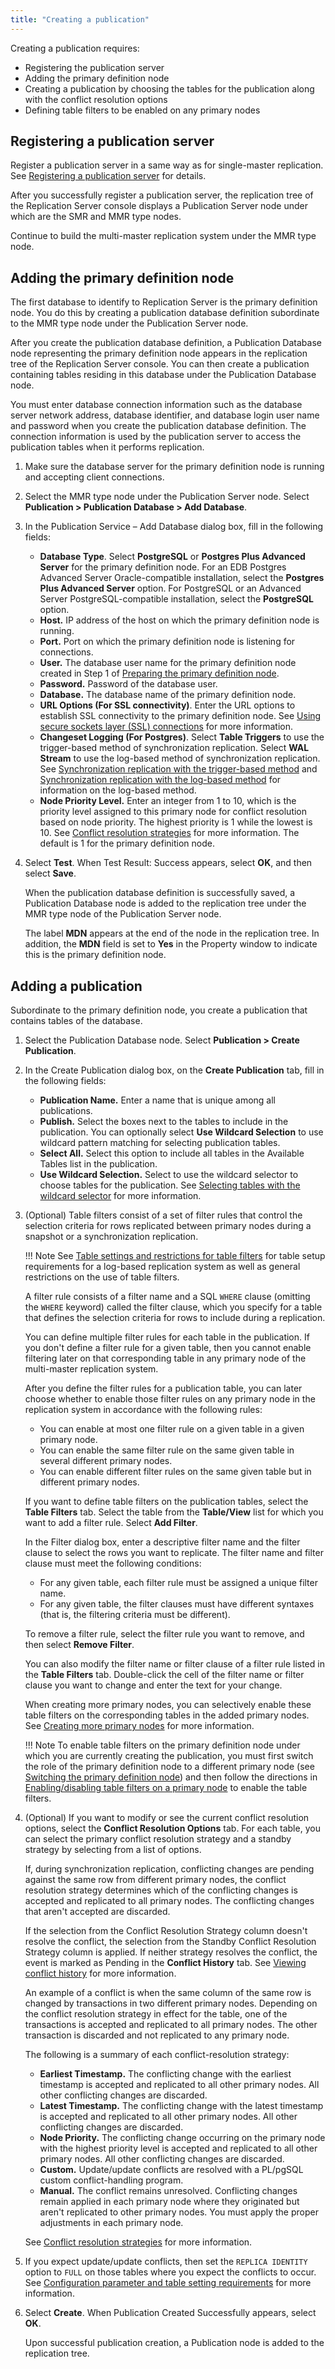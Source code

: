 ```yaml
---
title: "Creating a publication"
---
```


<div id="creating_publication_mmr" class="registered_link"></div>

Creating a publication requires:

-   Registering the publication server
-   Adding the primary definition node
-   Creating a publication by choosing the tables for the publication along with the conflict resolution options
-   Defining table filters to be enabled on any primary nodes

<div id="registering_pub_server" class="registered_link"></div>

## Registering a publication server

Register a publication server in a same way as for single-master replication. See [Registering a publication server](../05_smr_operation/02_creating_publication/01_registering_publication_server/#registering_publication_server) for details.

After you successfully register a publication server, the replication tree of the Replication Server console displays a Publication Server node under which are the SMR and MMR type nodes.

Continue to build the multi-master replication system under the MMR type node.

<div id="adding_pdn" class="registered_link"></div>

## Adding the primary definition node

The first database to identify to Replication Server is the primary definition node. You do this by creating a publication database definition subordinate to the MMR type node under the Publication Server node.

After you create the publication database definition, a Publication Database node representing the primary definition node appears in the replication tree of the Replication Server console. You can then create a publication containing tables residing in this database under the Publication Database node.

You must enter database connection information such as the database server network address, database identifier, and database login user name and password when you create the publication database definition. The connection information is used by the publication server to access the publication tables when it performs replication.

1. Make sure the database server for the primary definition node is running and accepting client connections.

1. Select the MMR type node under the Publication Server node. Select **Publication > Publication Database > Add Database**. 

1. In the Publication Service – Add Database dialog box, fill in the following fields:

   -   **Database Type**. Select **PostgreSQL** or **Postgres Plus Advanced Server** for the primary definition node. For an EDB Postgres Advanced Server Oracle-compatible installation, select the **Postgres Plus Advanced Server** option. For PostgreSQL or an Advanced Server PostgreSQL-compatible installation, select the **PostgreSQL** option.
   -   **Host.** IP address of the host on which the primary definition node is running.
   -   **Port.** Port on which the primary definition node is listening for connections.
   -   **User.** The database user name for the primary definition node created in Step 1 of [Preparing the primary definition node](01_pre_steps/#prepare_pdn).
   -   **Password.** Password of the database user.
   -   **Database.** The database name of the primary definition node.
   -   **URL Options (For SSL connectivity)**. Enter the URL options to establish SSL connectivity to the primary definition node. See [Using secure sockets layer (SSL) connections](../07_common_operations/11_using_ssl_connections/#using_ssl_connections) for more information.
   -   **Changeset Logging (For Postgres)**. Select **Table Triggers** to use the trigger-based method of synchronization replication. Select **WAL Stream** to use the log-based method of synchronization replication. See [Synchronization replication with the trigger-based method](../02_overview/02_replication_concepts_and_definitions/09_sync_replication_trigger_based/#sync_replication_trigger_based) and [Synchronization replication with the log-based method](../02_overview/02_replication_concepts_and_definitions/10_sync_replication_log_based/#sync_replication_log_based) for information on the log-based method.
   -   **Node Priority Level.** Enter an integer from 1 to 10, which is the priority level assigned to this primary node for conflict resolution based on node priority. The highest priority is 1 while the lowest is 10. See [Conflict resolution strategies](06_conflict_resolution/04_conflict_resolution_strategies/#conflict_resolution_strategies) for more information. The default is 1 for the primary definition node.

1. Select **Test**. When Test Result: Success appears, select **OK**, and then select **Save**.

   When the publication database definition is successfully saved, a Publication Database node is added to the replication tree under the MMR type node of the Publication Server node.

   The label **MDN** appears at the end of the node in the replication tree. In addition, the **MDN** field is set to **Yes** in the Property window to indicate this is the primary definition node.

<div id="add_pub_mmr" class="registered_link"></div>

## Adding a publication

Subordinate to the primary definition node, you create a publication that contains tables of the database.

1. Select the Publication Database node. Select **Publication > Create Publication**. 

1. In the Create Publication dialog box, on the **Create Publication** tab, fill in the following fields:

   -   **Publication Name.** Enter a name that is unique among all publications.
   -   **Publish.** Select the boxes next to the tables to include in the publication. You can optionally select **Use Wildcard Selection** to use wildcard pattern matching for selecting publication tables.
   -   **Select All.** Select this option to include all tables in the Available Tables list in the publication.
   -   **Use Wildcard Selection.** Select to use the wildcard selector to choose tables for the publication. See [Selecting tables with the wildcard selector](../07_common_operations/01_select_tables_wildcard_selector/#select_tables_wildcard_selector) for more information.

1. (Optional) Table filters consist of a set of filter rules that control the selection criteria for rows replicated between primary nodes during a snapshot or a synchronization replication.

   !!! Note
       See [Table settings and restrictions for table filters](../02_overview/02_replication_concepts_and_definitions/13_table_filters/#table_settings_and_restrictions_for_table_filters) for table setup requirements for a log-based replication system as well as general restrictions on the use of table filters.

   A filter rule consists of a filter name and a SQL `WHERE` clause (omitting the `WHERE` keyword) called the filter clause, which you specify for a table that defines the selection criteria for rows to include during a replication.

   You can define multiple filter rules for each table in the publication. If you don't define a filter rule for a given table, then you cannot enable filtering later on that corresponding table in any primary node of the multi-master replication system.

   After you define the filter rules for a publication table, you can later choose whether to enable those filter rules on any primary node in the replication system in accordance with the following rules:

   -   You can enable at most one filter rule on a given table in a given primary node.
   -   You can enable the same filter rule on the same given table in several different primary nodes.
   -   You can enable different filter rules on the same given table but in different primary nodes.

   If you want to define table filters on the publication tables, select the **Table Filters** tab. Select the table from the **Table/View** list for which you want to add a filter rule. Select **Add Filter**.

   In the Filter dialog box, enter a descriptive filter name and the filter clause to select the rows you want to replicate. The filter name and filter clause must meet the following conditions:

   -   For any given table, each filter rule must be assigned a unique filter name.
   -   For any given table, the filter clauses must have different syntaxes (that is, the filtering criteria must be different).

   To remove a filter rule, select the filter rule you want to remove, and then select **Remove Filter**.

   You can also modify the filter name or filter clause of a filter rule listed in the **Table Filters** tab. Double-click the cell of the filter name or filter clause you want to change and enter the text for your change.

   When creating more primary nodes, you can selectively enable these table filters on the corresponding tables in the added primary nodes. See [Creating more primary nodes](03_creating_primary_nodes/#creating_primary_nodes) for more information.

   !!! Note
       To enable table filters on the primary definition node under which you are currently creating the publication, you must first switch the role of the primary definition node to a different primary node (see [Switching the primary definition node](10_switching_pdn)) and then follow the directions in [Enabling/disabling table filters on a primary node](09_enable_disable_table_filters) to enable the table filters.

1. (Optional) If you want to modify or see the current conflict resolution options, select the **Conflict Resolution Options** tab. For each table, you can select the primary conflict resolution strategy and a standby strategy by selecting from a list of options.

   If, during synchronization replication, conflicting changes are pending against the same row from different primary nodes, the conflict resolution strategy determines which of the conflicting changes is accepted and replicated to all primary nodes. The conflicting changes that aren't accepted are discarded.

   If the selection from the Conflict Resolution Strategy column doesn't resolve the conflict, the selection from the Standby Conflict Resolution Strategy column is applied. If neither strategy resolves the conflict, the event is marked as Pending in the **Conflict History** tab. See [Viewing conflict history](06_conflict_resolution/11_view_conflict_history/) for more information.

   An example of a conflict is when the same column of the same row is changed by transactions in two different primary nodes. Depending on the conflict resolution strategy in effect for the table, one of the transactions is accepted and replicated to all primary nodes. The other transaction is discarded and not replicated to any primary node.

   The following is a summary of each conflict-resolution strategy:

   -   **Earliest Timestamp.** The conflicting change with the earliest timestamp is accepted and replicated to all other primary nodes. All other conflicting changes are discarded.
   -   **Latest Timestamp.** The conflicting change with the latest timestamp is accepted and replicated to all other primary nodes. All other conflicting changes are discarded.
   -   **Node Priority.** The conflicting change occurring on the primary node with the highest priority level is accepted and replicated to all other primary nodes. All other conflicting changes are discarded.
   -   **Custom.** Update/update conflicts are resolved with a PL/pgSQL custom conflict-handling program.
   -   **Manual.** The conflict remains unresolved. Conflicting changes remain applied in each primary node where they originated but aren't replicated to other primary nodes. You must apply the proper adjustments in each primary node.

   See [Conflict resolution strategies](06_conflict_resolution/04_conflict_resolution_strategies/#conflict_resolution_strategies) for more information.

1. If you expect update/update conflicts, then set the `REPLICA IDENTITY` option to `FULL` on those tables where you expect the conflicts to occur. See [Configuration parameter and table setting requirements](06_conflict_resolution/01_configuration_para_andtable_setting/#configuration_para_and_table_setting) for more information.

1. Select **Create**. When Publication Created Successfully appears, select **OK**.

   Upon successful publication creation, a Publication node is added to the replication tree.
